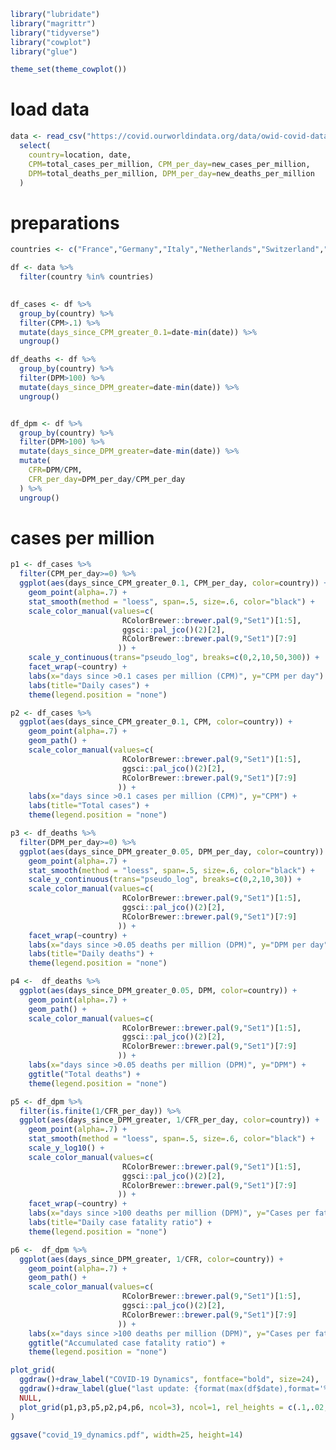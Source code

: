 ```r
library("lubridate")
library("magrittr")
library("tidyverse")
library("cowplot")
library("glue")

theme_set(theme_cowplot())
```

# load data
```r

data <- read_csv("https://covid.ourworldindata.org/data/owid-covid-data.csv") %>% 
  select(
    country=location, date, 
    CPM=total_cases_per_million, CPM_per_day=new_cases_per_million, 
    DPM=total_deaths_per_million, DPM_per_day=new_deaths_per_million
  )
```

# preparations
```r

countries <- c("France","Germany","Italy","Netherlands","Switzerland","Sweden","United States", "United Kingdom", "Brazil")

df <- data %>% 
  filter(country %in% countries)
  

df_cases <- df %>% 
  group_by(country) %>% 
  filter(CPM>.1) %>% 
  mutate(days_since_CPM_greater_0.1=date-min(date)) %>% 
  ungroup()

df_deaths <- df %>% 
  group_by(country) %>% 
  filter(DPM>100) %>% 
  mutate(days_since_DPM_greater=date-min(date)) %>% 
  ungroup()


df_dpm <- df %>% 
  group_by(country) %>% 
  filter(DPM>100) %>% 
  mutate(days_since_DPM_greater=date-min(date)) %>% 
  mutate(
    CFR=DPM/CPM,
    CFR_per_day=DPM_per_day/CPM_per_day
  ) %>% 
  ungroup()
```

# cases per million
```r

p1 <- df_cases %>%   
  filter(CPM_per_day>=0) %>% 
  ggplot(aes(days_since_CPM_greater_0.1, CPM_per_day, color=country)) +
    geom_point(alpha=.7) +
    stat_smooth(method = "loess", span=.5, size=.6, color="black") +
    scale_color_manual(values=c(
                         RColorBrewer::brewer.pal(9,"Set1")[1:5],
                         ggsci::pal_jco()(2)[2],
                         RColorBrewer::brewer.pal(9,"Set1")[7:9]
                        )) +
    scale_y_continuous(trans="pseudo_log", breaks=c(0,2,10,50,300)) +
    facet_wrap(~country) +
    labs(x="days since >0.1 cases per million (CPM)", y="CPM per day") +
    labs(title="Daily cases") +
    theme(legend.position = "none")

p2 <- df_cases %>%   
  ggplot(aes(days_since_CPM_greater_0.1, CPM, color=country)) +
    geom_point(alpha=.7) +
    geom_path() +
    scale_color_manual(values=c(
                         RColorBrewer::brewer.pal(9,"Set1")[1:5],
                         ggsci::pal_jco()(2)[2],
                         RColorBrewer::brewer.pal(9,"Set1")[7:9]
                        )) +
    labs(x="days since >0.1 cases per million (CPM)", y="CPM") +
    labs(title="Total cases") +
    theme(legend.position = "none")

p3 <- df_deaths %>%   
  filter(DPM_per_day>=0) %>% 
  ggplot(aes(days_since_DPM_greater_0.05, DPM_per_day, color=country)) +
    geom_point(alpha=.7) +
    stat_smooth(method = "loess", span=.5, size=.6, color="black") +
    scale_y_continuous(trans="pseudo_log", breaks=c(0,2,10,30)) +
    scale_color_manual(values=c(
                         RColorBrewer::brewer.pal(9,"Set1")[1:5],
                         ggsci::pal_jco()(2)[2],
                         RColorBrewer::brewer.pal(9,"Set1")[7:9]
                        )) +
    facet_wrap(~country) +
    labs(x="days since >0.05 deaths per million (DPM)", y="DPM per day") +
    labs(title="Daily deaths") +
    theme(legend.position = "none")

p4 <-  df_deaths %>%   
  ggplot(aes(days_since_DPM_greater_0.05, DPM, color=country)) +
    geom_point(alpha=.7) +
    geom_path() +
    scale_color_manual(values=c(
                         RColorBrewer::brewer.pal(9,"Set1")[1:5],
                         ggsci::pal_jco()(2)[2],
                         RColorBrewer::brewer.pal(9,"Set1")[7:9]
                        )) +
    labs(x="days since >0.05 deaths per million (DPM)", y="DPM") +
    ggtitle("Total deaths") +
    theme(legend.position = "none")

p5 <- df_dpm %>%   
  filter(is.finite(1/CFR_per_day)) %>% 
  ggplot(aes(days_since_DPM_greater, 1/CFR_per_day, color=country)) +
    geom_point(alpha=.7) +
    stat_smooth(method = "loess", span=.5, size=.6, color="black") +
    scale_y_log10() +
    scale_color_manual(values=c(
                         RColorBrewer::brewer.pal(9,"Set1")[1:5],
                         ggsci::pal_jco()(2)[2],
                         RColorBrewer::brewer.pal(9,"Set1")[7:9]
                        )) +
    facet_wrap(~country) +
    labs(x="days since >100 deaths per million (DPM)", y="Cases per fatality (1/CFR)") +
    labs(title="Daily case fatality ratio") +
    theme(legend.position = "none")

p6 <-  df_dpm %>%   
  ggplot(aes(days_since_DPM_greater, 1/CFR, color=country)) +
    geom_point(alpha=.7) +
    geom_path() +
    scale_color_manual(values=c(
                         RColorBrewer::brewer.pal(9,"Set1")[1:5],
                         ggsci::pal_jco()(2)[2],
                         RColorBrewer::brewer.pal(9,"Set1")[7:9]
                        )) +
    labs(x="days since >100 deaths per million (DPM)", y="Cases per fatality (1/CFR)") +
    ggtitle("Accumulated case fatality ratio") +
    theme(legend.position = "none")

plot_grid(
  ggdraw()+draw_label("COVID-19 Dynamics", fontface="bold", size=24),
  ggdraw()+draw_label(glue("last update: {format(max(df$date),format='%d.%m.%Y')}")),
  NULL,
  plot_grid(p1,p3,p5,p2,p4,p6, ncol=3), ncol=1, rel_heights = c(.1,.02,.1,2)
)

ggsave("covid_19_dynamics.pdf", width=25, height=14)
```